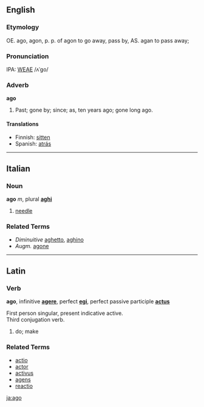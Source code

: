 ==English==
===Etymology===
OE. ago, agon, p. p. of agon to go away, pass by, AS. agan to pass away;

===Pronunciation===
IPA: [[WEAE]] /ʌˈgo/

===Adverb===
'''ago'''

# Past; gone by; since; as, ten years ago; gone long ago.

====Translations====
*Finnish: [[sitten]]
*Spanish: [[atrás]]

----

==Italian==
===Noun===
'''ago''' ''m'', plural '''[[aghi]]'''

# [[needle]]

===Related Terms===
*''Diminuitive'' [[aghetto]], [[aghino]]
*''Augm.'' [[agone]]

----
==Latin==
===Verb===
'''ago''', infinitive '''[[agere]]''', perfect '''[[egi]]''', perfect passive participle '''[[actus]]'''

First person singular, present indicative active.<br>
Third conjugation verb.

# do; make

===Related Terms===
*[[actio]]
*[[actor]]
*[[activus]]
*[[agens]]
*[[reactio]]
[[ja:ago]]